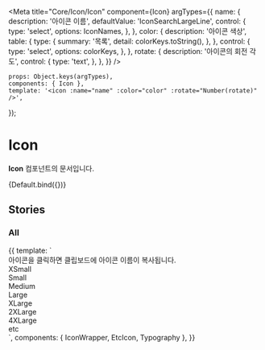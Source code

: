 
<Meta
	title="Core/Icon/Icon"
	component={Icon}
	argTypes={{
		name: {
			description: '아이콘 이름',
			defaultValue: 'IconSearchLargeLine',
			control: {
				type: 'select',
				options: IconNames,
			},
		},
		color: {
			description: '아이콘 색상',
			table: {
				type: {
					summary: '목록',
					detail: colorKeys.toString(),
				},
			},
			control: {
				type: 'select',
				options: colorKeys,
			},
		},
		rotate: {
			description: '아이콘의 회전 각도',
			control: {
				type: 'text',
			},
		},
	}}
/>

	props: Object.keys(argTypes),
	components: { Icon },
	template: '<icon :name="name" :color="color" :rotate="Number(rotate)" />',
});

# Icon

**Icon** 컴포넌트의 문서입니다.

<Story name="Default" height="100px">
	{Default.bind({})}
</Story>

<ArgsTable story="Default" />

## Stories

### All

<Canvas>
    <Story name="All" height="100px">
        {{
            template: `
                <div>
                    <Typography type="body1" color="gray500">아이콘을 클릭하면 클립보드에 아이콘 이름이 복사됩니다.</Typography>
                    <!--xsmall-->
                    <div>
						          <Typography type="body1" style="margin-bottom: 10px">XSmall</Typography>
						          <div style="display: flex; flex-wrap: wrap;">
                            <IconWrapper component="Icon" name="IconProfileXSmallLine"/>
                            <IconWrapper component="Icon" name="IconProfileXSmallFill"/>
                            <IconWrapper component="Icon" name="IconArrowXSmallLine"/>
                            <IconWrapper component="Icon" name="IconTextArrowXSmallLine"/>
                            <IconWrapper component="Icon" name="IconPlusXSmallLine"/>
                            <IconWrapper component="Icon" name="IconCloseXSmallLine"/>
                            <IconWrapper component="Icon" name="IconSearchXSmallLine"/>
                        </div>
                        <div style="display: flex; flex-wrap: wrap;">
                            <IconWrapper component="Icon" name="IconCheckXSmallLine"/>
                            <IconWrapper component="Icon" name="IconCheckRoundXSmallLine"/>
                            <IconWrapper component="Icon" name="IconCheckRoundXSmallFill"/>
                            <IconWrapper component="Icon" name="IconQuestionMarkXSmallLine"/>
                            <IconWrapper component="Icon" name="IconQuestionMarkXSmallFill"/>
                            <IconWrapper component="Icon" name="IconExclamationXSmallLine"/>
                            <IconWrapper component="Icon" name="IconExclamationXSmallFill"/>
                            <IconWrapper component="Icon" name="IconInformationXSmallLine"/>
                            <IconWrapper component="Icon" name="IconInformationXSmallFill"/>
                        </div>
                        <div style="display: flex; flex-wrap: wrap;">
                            <IconWrapper component="Icon" name="IconSettingXSmallFill"/>
                            <IconWrapper component="Icon" name="IconMegaphoneXSmallLine"/>
                            <IconWrapper component="Icon" name="IconStarXSmallLine"/>
                            <IconWrapper component="Icon" name="IconStarXSmallFill"/>
                            <IconWrapper component="Icon" name="IconFileXSmallLine"/>
                            <IconWrapper component="Icon" name="IconLinkXSmallLine"/>
                            <IconWrapper component="Icon" name="IconLikeXSmallLine"/>
                            <IconWrapper component="Icon" name="IconLikeXSmallFill"/>
                        </div>
                        <div style="display: flex; flex-wrap: wrap;">
                            <IconWrapper component="Icon" name="IconWritingXSmallLine"/>
                            <IconWrapper component="Icon" name="IconBookmarkXSmallLine"/>
                            <IconWrapper component="Icon" name="IconBookmarkXSmallFill"/>
                            <IconWrapper component="Icon" name="IconThreeDotXSmallFill" />
                            <IconWrapper component='Icon' name="IconLoadingXSmallFill" />
                            <IconWrapper component="Icon" name="IconExportXSmallLine"/>
                        </div>
                    </div>
                    <!--small-->
                    <div>
                        <Typography type="body1" style="margin-bottom: 10px">Small</Typography>
                        <div style="display: flex; flex-wrap: wrap;">
                            <IconWrapper component="Icon" name="IconProfileSmallLine" />
                            <IconWrapper component="Icon" name="IconProfileSmallFill" />
                            <IconWrapper component="Icon" name="IconQuestionSmallLine" />
                            <IconWrapper component="Icon" name="IconEssaySmallLine" />
                            <IconWrapper component="Icon" name="IconInterviewSmallLine" />
                            <IconWrapper component="Icon" name="IconCommentSmallLine" />
                            <IconWrapper component="Icon" name="IconResumeSmallLine" />
                            <IconWrapper component="Icon" name="IconAnalyticsSmallLine" />
                        </div>
                        <div style="display: flex; flex-wrap: wrap;">
                            <IconWrapper component="Icon" name="IconArrowSmallLine" />
                            <IconWrapper component="Icon" name="IconTextArrowSmallLine" />
                            <IconWrapper component="Icon" name="IconRevertSmallLine" />
                            <IconWrapper component="Icon" name="IconPlusSmallLine" />
                            <IconWrapper component="Icon" name="IconMinusSmallLine" />
                            <IconWrapper component="Icon" name="IconCloseSmallLine" />
                            <IconWrapper component="Icon" name="IconFilterSmallLine" />
                            <IconWrapper component="Icon" name="IconBookmarkSmallLine" />
                            <IconWrapper component="Icon" name="IconBookmarkSmallFill" />
                        </div>
                        <div style="display: flex; flex-wrap: wrap;">
                            <IconWrapper component="Icon" name="IconCheckSmallLine" />
                            <IconWrapper component="Icon" name="IconCheckRoundSmallLine" />
                            <IconWrapper component="Icon" name="IconCheckRoundSmallFill" />
                            <IconWrapper component="Icon" name="IconQuestionMarkSmallLine" />
                            <IconWrapper component="Icon" name="IconQuestionMarkSmallFill" />
                            <IconWrapper component="Icon" name="IconExclamationSmallLine" />
                            <IconWrapper component="Icon" name="IconExclamationSmallFill" />
                            <IconWrapper component="Icon" name="IconInformationSmallLine" />
                            <IconWrapper component="Icon" name="IconInformationSmallFill" />
                            <IconWrapper component="Icon" name="IconCloseRoundSmallLine" />
                            <IconWrapper component="Icon" name="IconCloseRoundSmallFill" />
                            <IconWrapper component="Icon" name="IconPlusRoundSmallLine" />
                            <IconWrapper component="Icon" name="IconArrowRoundSmallLine" />
                        </div>
                        <div style="display: flex; flex-wrap: wrap;">
                            <IconWrapper component="Icon" name="IconLockSmallLine" />
                            <IconWrapper component="Icon" name="IconLockSmallFill" />
                            <IconWrapper component="Icon" name="IconImportSmallLine" />
                            <IconWrapper component="Icon" name="IconLinkSmallLine" />
                            <IconWrapper component="Icon" name="IconDownloadSmallLine" />
                            <IconWrapper component="Icon" name="IconTrashSmallLine" />
                            <IconWrapper component="Icon" name="IconLikeSmallLine" />
                            <IconWrapper component="Icon" name="IconLikeSmallFill" />
                            <IconWrapper component="Icon" name="IconBrowseSmallLine" />
                            <IconWrapper component="Icon" name="IconBrowseSmallFill" />
                            <IconWrapper component="Icon" name="IconExportSmallLine" />
                            <IconWrapper component="Icon" name="IconVideoSmallLine" />
                            <IconWrapper component="Icon" name="IconVideoSmallFill" />
                        </div>
                        <div style="display: flex; flex-wrap: wrap;">
                            <IconWrapper component="Icon" name="IconClockSmallLine" />
                            <IconWrapper component="Icon" name="IconClockSmallFill" />
                            <IconWrapper component="Icon" name="IconPriceSmallLine" />
                            <IconWrapper component="Icon" name="IconDiscountSmallLine" />
                            <IconWrapper component="Icon" name="IconLocationSmallLine" />
                            <IconWrapper component="Icon" name="IconLocationSmallFill" />
                            <IconWrapper component="Icon" name="IconSupportSmallLine" />
                            <IconWrapper component="Icon" name="IconCouponSmallLine" />
                            <IconWrapper component="Icon" name="IconMegaphoneSmallLine" />
                            <IconWrapper component="Icon" name="IconStarSmallLine" />
                            <IconWrapper component="Icon" name="IconStarSmallFill" />
                            <IconWrapper component="Icon" name="IconThreeDotSmallFill" />
                        </div>
                        <div style="display: flex; flex-wrap: wrap;">
                            <IconWrapper component="Icon" name="IconFileSmallLine" />
                            <IconWrapper component="Icon" name="IconSirenSmallLine" />
                            <IconWrapper component="Icon" name="IconBlockSmallLine" />
                            <IconWrapper component="Icon" name="IconUnblockSmallLine" />
                            <IconWrapper component="Icon" name="IconWritingSmallLine" />
                            <IconWrapper component="Icon" name="IconVodSmallLine" />
                            <IconWrapper component="Icon" name="IconDateSmallLine" />
                        </div>
                    </div>
                    <!--medium-->
                    <div>
                        <Typography type="body1" style="margin-bottom: 10px">Medium</Typography>
                        <div style="display: flex; flex-wrap: wrap;">
                          <IconWrapper component="Icon" name="IconLikeMediumLine" />
                          <IconWrapper component="Icon" name="IconLikeMediumFill" />
                          <IconWrapper component="Icon" name="IconArrowUpRoundMediumLine" />
                          <IconWrapper component="Icon" name="IconArrowUpRoundMediumFill" />
                        </div>
                    </div>
                    <!--large-->
                    <div>
                        <Typography type="body1" style="margin-bottom: 10px">Large</Typography>
                        <div style="display: flex; flex-wrap: wrap;">
                          <IconWrapper component="Icon" name="IconProfileLargeLine" />
                          <IconWrapper component="Icon" name="IconProfileLargeFill" />
                          <IconWrapper component="Icon" name="IconAnswerLargeLine" />
                          <IconWrapper component="Icon" name="IconVodLargeLine" />
                          <IconWrapper component="Icon" name="IconQuestionLargeLine" />
                          <IconWrapper component="Icon" name="IconEssayLargeLine" />
                          <IconWrapper component="Icon" name="IconInterviewLargeLine" />
                          <IconWrapper component="Icon" name="IconResumeLargeLine" />
                          <IconWrapper component="Icon" name="IconAnalyticsLargeLine" />
                          <IconWrapper component="Icon" name="IconMentoringLargeLine" />
                          <IconWrapper component="Icon" name="IconEduLargeLine" />
                          <IconWrapper component="Icon" name="IconPtLargeLine" />
                      </div>
                      <div style="display: flex; flex-wrap: wrap;">
                          <IconWrapper component="Icon" name="IconArrowLargeLine" />
                          <IconWrapper component="Icon" name="IconTextArrowLargeLine" />
                          <IconWrapper component="Icon" name="IconBackwardLargeLine" />
                          <IconWrapper component="Icon" name="IconReplyLargeLine" />
                          <IconWrapper component="Icon" name="IconPlusLargeLine" />
                          <IconWrapper component="Icon" name="IconCloseLargeLine" />
                          <IconWrapper component="Icon" name="IconHamburgerLargeLine" />
                          <IconWrapper component="Icon" name="IconFilterLargeLine" />
                          <IconWrapper component="Icon" name="IconSearchLargeLine" />
                          <IconWrapper component="Icon" name="IconAlarmLargeLine" />
                          <IconWrapper component="Icon" name="IconBookmarkLargeLine" />
                          <IconWrapper component="Icon" name="IconBookmarkLargeFill" />
                      </div>
                      <div style="display: flex; flex-wrap: wrap;">
                          <IconWrapper component="Icon" name="IconCheckLargeLine" />
                          <IconWrapper component="Icon" name="IconCheckRoundLargeLine" />
                          <IconWrapper component="Icon" name="IconCheckRoundLargeFill" />
                          <IconWrapper component="Icon" name="IconQuestionMarkLargeLine" />
                          <IconWrapper component="Icon" name="IconQuestionMarkLargeFill" />
                          <IconWrapper component="Icon" name="IconExclamationLargeLine" />
                          <IconWrapper component="Icon" name="IconExclamationLargeFill" />
                          <IconWrapper component="Icon" name="IconInformationLargeLine" />
                          <IconWrapper component="Icon" name="IconInformationLargeFill" />
                          <IconWrapper component="Icon" name="IconPlusRoundLargeLine" />
                          <IconWrapper component="Icon" name="IconStarRoundLargeFill" />
                          <IconWrapper component="Icon" name="IconSettingLargeLine" />
                      </div>
                      <div style="display: flex; flex-wrap: wrap;">
                          <IconWrapper component="Icon" name="IconLockLargeLine" />
                          <IconWrapper component="Icon" name="IconLockLargeFill" />
                          <IconWrapper component="Icon" name="IconSecurityLargeLine" />
                          <IconWrapper component="Icon" name="IconSecurityLargeFill" />
                          <IconWrapper component="Icon" name="IconImportLargeLine" />
                          <IconWrapper component="Icon" name="IconLinkLargeLine" />
                          <IconWrapper component="Icon" name="IconDownloadLargeLine" />
                          <IconWrapper component="Icon" name="IconTrashLargeLine" />
                          <IconWrapper component="Icon" name="IconPhotoLargeLine" />
                          <IconWrapper component="Icon" name="IconWritingLargeLine" />
                          <IconWrapper component="Icon" name="IconSendLargeFill" />
                      </div>
                      <div style="display: flex; flex-wrap: wrap;">
                          <IconWrapper component="Icon" name="IconCouponLargeLine" />
                          <IconWrapper component="Icon" name="IconMegaphoneLargeLine" />
                          <IconWrapper component="Icon" name="IconVideoLargeLine" />
                          <IconWrapper component="Icon" name="IconVideoLargeFill" />
                          <IconWrapper component="Icon" name="IconStarLargeLine" />
                          <IconWrapper component="Icon" name="IconStarLargeFill" />
                          <IconWrapper component="Icon" name="IconThreeDotLargeFill" />
                          <IconWrapper component="Icon" name="IconVodProductLargeLine" />
                      </div>
                    </div>
                    <!--x-large-->
                    <div>
                        <Typography type="body1" style="margin-bottom: 10px">XLarge</Typography>
                        <div style="display: flex; flex-wrap: wrap;">
                          <IconWrapper component="Icon" name="IconProfileXLargeLine" />
                          <IconWrapper component="Icon" name="IconProfileXLargeFill" />
                          <IconWrapper component="Icon" name="IconAnswerXLargeLine" />
                          <IconWrapper component="Icon" name="IconVodXLargeLine" />
                          <IconWrapper component="Icon" name="IconEssayXLargeLine" />
                          <IconWrapper component="Icon" name="IconAnalyticsXLargeLine" />
                          <IconWrapper component="Icon" name="IconArrowXLargeLine" />
                          <IconWrapper component="Icon" name="IconTextArrowXLargeLine" />
                          <IconWrapper component="Icon" name="IconCloseXLargeLine" />
                        </div>
                        <div style="display: flex; flex-wrap: wrap;">
                          <IconWrapper component="Icon" name="IconCheckRoundXLargeLine" />
                          <IconWrapper component="Icon" name="IconCheckRoundXLargeFill" />
                          <IconWrapper component="Icon" name="IconPhotoXLargeLine" />
                          <IconWrapper component="Icon" name="IconSupportXLargeLine" />
                          <IconWrapper component="Icon" name="IconStarXLargeLine" />
                          <IconWrapper component="Icon" name="IconStarXLargeFill" />
                          <IconWrapper component="Icon" name="IconBookmarkXLargeFill" />
                          <IconWrapper component="Icon" name="IconBookmarkXLargeLine" />
                          <IconWrapper component="Icon" name="IconDownloadXLargeLine" />
                      </div>
                      <div style="display: flex; flex-wrap: wrap;">
                        <IconWrapper component="Icon" name="IconVolumeXLargeLine" />
                        <IconWrapper component="Icon" name="IconMuteXLargeLine" />
                      </div>
                    </div>
                    <!--2x-large-->
                    <div>
                        <Typography type="body1" style="margin-bottom: 10px">2XLarge</Typography>
                        <div style="display: flex; flex-wrap: wrap;">
                            <IconWrapper component="Icon" name="IconProfile2XLargeFill" />
                            <IconWrapper component="Icon" name="IconJob2XLargeLine" />
                            <IconWrapper component="Icon" name="IconChangeJob2XLargeLine" />
                            <IconWrapper component="Icon" name="IconSupervisor2XLargeLine" />
                            <IconWrapper component="Icon" name="IconCollege2XLargeLine" />
                            <IconWrapper component="Icon" name="IconAnswer2XLargeLine" />
                            <IconWrapper component="Icon" name="IconBoard2XLargeLine" />
                        </div>
                        <div style="display: flex; flex-wrap: wrap;">
                            <IconWrapper component="Icon" name="IconCheckRound2XLargeLine" />
                            <IconWrapper component="Icon" name="IconCheckRound2XLargeFill" />
                            <IconWrapper component="Icon" name="IconWriting2XLargeLine" />
                            <IconWrapper component="Icon" name="IconPhoto2XLargeLine" />
                            <IconWrapper component="Icon" name="IconSupport2XLargeLine" />
                            <IconWrapper component="Icon" name="IconPlus2XLargeLine" />
                            <IconWrapper component="Icon" name="IconBag2XLargeLine" />
                        </div>
                    </div>
                    <!--4x-large-->
                    <div>
                        <Typography type="body1" style="margin-bottom: 10px">4XLarge</Typography>
                        <div style="display: flex; flex-wrap: wrap;">
                            <IconWrapper component="Icon" name="IconJob4XLargeLine" />
                            <IconWrapper component="Icon" name="IconChangeJob4XLargeLine" />
                            <IconWrapper component="Icon" name="IconSupervisor4XLargeLine" />
                            <IconWrapper component="Icon" name="IconCollege4XLargeLine" />
                            <IconWrapper component="Icon" name="IconAnswer4XLargeLine" />
                            <IconWrapper component="Icon" name="IconBoard4XLargeLine" />
                        </div>
                        <div style="display: flex; flex-wrap: wrap;">
                            <IconWrapper component="Icon" name="IconCheckRound4XLargeLine" />
                            <IconWrapper component="Icon" name="IconCheckRound4XLargeFill" />
                            <IconWrapper component="Icon" name="IconStar4XLargeFill" />
                            <IconWrapper component="Icon" name="IconStar4XLargeLine" />
                        </div>
                    </div>
                    <!--etc-->
                    <div>
                      <Typography type="body1" style="margin-bottom: 10px">etc</Typography>
                      <div style="display: flex; flex-wrap: wrap;">
                        <EtcIcon name="IconDropdownSmallFillEtc" />
                        <EtcIcon name="IconDropdownMediumLineEtc" />
                      </div>
                    </div>
                </div>
            `,
             components: { IconWrapper, EtcIcon, Typography },
        }}
    </Story>
</Canvas>
